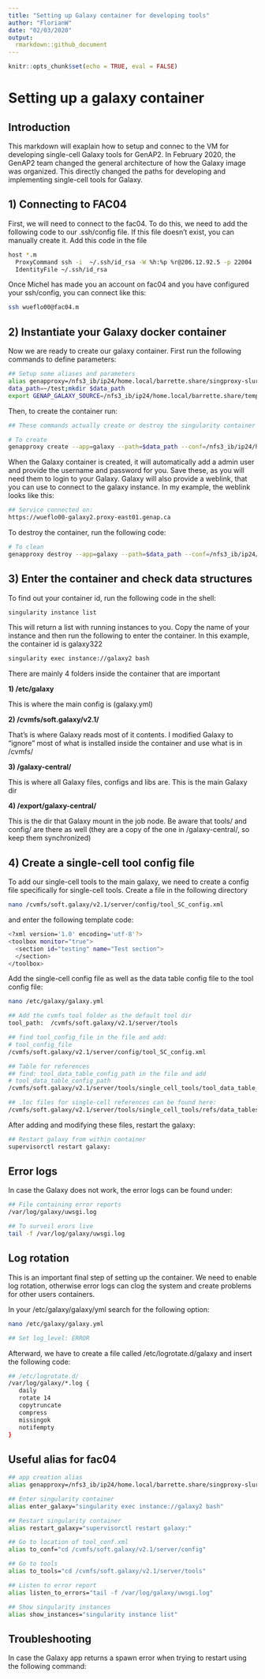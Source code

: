 ```yaml
---
title: "Setting up Galaxy container for developing tools"
author: "FlorianW"
date: "02/03/2020"
output: 
  rmarkdown::github_document
---
```


```r
knitr::opts_chunk$set(echo = TRUE, eval = FALSE)
```

# Setting up a galaxy container

## Introduction 

This markdown will exaplain how to setup and connec to the VM for developing single-cell Galaxy tools for GenAP2. In February 2020, the GenAP2 team changed the general architecture of how the Galaxy image was organized. This directly changed the paths for developing and implementing single-cell tools for Galaxy.

## 1) Connecting to FAC04

First, we will need to connect to the fac04. To do this, we need to add the following code to our .ssh/config file. If this file doesn't exist, you can manually create it. Add this code in the file

```bash
host *.m
  ProxyCommand ssh -i  ~/.ssh/id_rsa -W %h:%p %r@206.12.92.5 -p 22004
  IdentityFile ~/.ssh/id_rsa
```


Once Michel has made you an account on fac04 and you have configured your ssh/config, you can connect like this:

```bash
ssh wueflo00@fac04.m
```

## 2) Instantiate your Galaxy docker container

Now we are ready to create our galaxy container. First run the following commands to define parameters:

```bash
## Setup some aliases and parameters
alias genapproxy=/nfs3_ib/ip24/home.local/barrette.share/singproxy-slurm/singproxy
data_path=~/test;mkdir $data_path
export GENAP_GALAXY_SOURCE=/nfs3_ib/ip24/home.local/barrette.share/template-singproxy/galaxy2;export PG_VERSION=11
```

Then, to create the container run:

```bash
## These commands actually create or destroy the singularity container

# To create
genapproxy create --app=galaxy --path=$data_path --conf=/nfs3_ib/ip24/home.local/barrette.share/singproxy/conf/jonathan_tool_mike.conf
```

When the Galaxy container is created, it will automatically add a admin user and provide the username and password for you. Save these, as you will need them to login to your Galaxy. Galaxy will also provide a weblink, that you can use to connect to the galaxy instance. In my example, the weblink looks like this:

```bash
## Service connected on:
https://wueflo00-galaxy2.proxy-east01.genap.ca
```


To destroy the container, run the following code:

```bash
# To clean
genapproxy destroy --app=galaxy --path=$data_path --conf=/nfs3_ib/ip24/home.local/barrette.share/singproxy/conf/jonathan_tool_mike.conf
```

## 3) Enter the container and check data structures

To find out your container id, run the following code in the shell:

```bash
singularity instance list
```

This will return a list with running instances to you. Copy the name of your instance and then run the following to enter the container. In this example, the container id is galaxy322

```bash
singularity exec instance://galaxy2 bash
```

There are mainly 4 folders inside the container that are important

**1) /etc/galaxy**

This is where the main config is (galaxy.yml)

**2) /cvmfs/soft.galaxy/v2.1/**

That's is where Galaxy reads most of it contents. I modified Galaxy to "ignore" most of what is installed inside the container and use what is in /cvmfs/

**3) /galaxy-central/**

This is where all Galaxy files, configs and libs are. This is the main Galaxy dir

**4) /export/galaxy-central/**

This is the dir that Galaxy mount in the job node. Be aware that tools/ and config/ are there as well (they are a copy of the one in /galaxy-central/, so keep them synchronized)


## 4) Create a single-cell tool config file

To add our single-cell tools to the main galaxy, we need to create a config file specifically for single-cell tools. Create a file in the following directory

```bash
nano /cvmfs/soft.galaxy/v2.1/server/config/tool_SC_config.xml
```

and enter the following template code:

```bash
<?xml version='1.0' encoding='utf-8'?>
<toolbox monitor="true">
  <section id="testing" name="Test section">
  </section>
</toolbox>
```

Add the single-cell config file as well as the data table config file to the tool config file:

```bash
nano /etc/galaxy/galaxy.yml

## Add the cvmfs tool folder as the default tool dir
tool_path:  /cvmfs/soft.galaxy/v2.1/server/tools

## find tool_config_file in the file and add:
# tool_config_file
/cvmfs/soft.galaxy/v2.1/server/config/tool_SC_config.xml

## Table for references
## find: tool_data_table_config_path in the file and add 
# tool_data_table_config_path
/cvmfs/soft.galaxy/v2.1/server/tools/single_cell_tools/tool_data_table_config.xml

## .loc files for single-cell references can be found here:
/cvmfs/soft.galaxy/v2.1/server/tools/single_cell_tools/refs/data_tables
```


After adding and modifying these files, restart the galaxy:

```bash
## Restart galaxy from within container
supervisorctl restart galaxy:
```


## Error logs

In case the Galaxy does not work, the error logs can be found under:

```bash
## File containing error reports
/var/log/galaxy/uwsgi.log

## To surveil erors live
tail -f /var/log/galaxy/uwsgi.log
```


## Log rotation

This is an important final step of setting up the container. We need to enable log rotation, otherwise error logs can clog the system and create problems for other users containers.

In your /etc/galaxy/galaxy/yml search for the following option:


```bash
nano /etc/galaxy/galaxy.yml

## Set log_level: ERROR
```


Afterward, we have to create a file called /etc/logrotate.d/galaxy and insert the following code:

```bash
## /etc/logrotate.d/
/var/log/galaxy/*.log {
   daily
   rotate 14
   copytruncate
   compress
   missingok
   notifempty
}
```


## Useful alias for fac04

```bash
## app creation alias
alias genapproxy=/nfs3_ib/ip24/home.local/barrette.share/singproxy-slurm/singproxy

## Enter singularity container
alias enter_galaxy="singularity exec instance://galaxy2 bash"

## Restart singularity container
alias restart_galaxy="supervisorctl restart galaxy:"

## Go to location of tool_conf.xml
alias to_conf="cd /cvmfs/soft.galaxy/v2.1/server/config"

## Go to tools
alias to_tools="cd /cvmfs/soft.galaxy/v2.1/server/tools"

## Listen to error report
alias listen_to_errors="tail -f /var/log/galaxy/uwsgi.log"

## Show singularity instances
alias show_instances="singularity instance list"
```


## Troubleshooting

In case the Galaxy app returns a spawn error when trying to restart using the following command: 